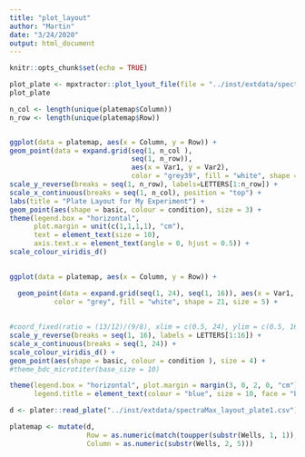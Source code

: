```yaml
---
title: "plot_layout"
author: "Martin"
date: "3/24/2020"
output: html_document
---
```


```r
knitr::opts_chunk$set(echo = TRUE)
```

```r
plot_plate <- mpxtractor::plot_lyout_file(file = "../inst/extdata/spectraMax_layout_plate1.csv", var_shape = "strain", var_colour = "condition", name_plate_layout = "My plate exp")
plot_plate
```

```r
n_col <- length(unique(platemap$Column))
n_row <- length(unique(platemap$Row))


ggplot(data = platemap, aes(x = Column, y = Row)) +
geom_point(data = expand.grid(seq(1, n_col ), 
                              seq(1, n_row)), 
                              aes(x = Var1, y = Var2),
                              color = "grey39", fill = "white", shape = 21, size = 5) +
scale_y_reverse(breaks = seq(1, n_row), labels=LETTERS[1:n_row]) +
scale_x_continuous(breaks = seq(1, n_col), position = "top") +
labs(title = "Plate Layout for My Experiment") +
geom_point(aes(shape = basic, colour = condition), size = 3) +
theme(legend.box = "horizontal", 
      plot.margin = unit(c(1,1,1,1), "cm"),
      text = element_text(size = 10),
      axis.text.x = element_text(angle = 0, hjust = 0.5)) +
scale_colour_viridis_d()
    
```

```r
ggplot(data = platemap, aes(x = Column, y = Row)) +

  geom_point(data = expand.grid(seq(1, 24), seq(1, 16)), aes(x = Var1, y = Var2),
           color = "grey", fill = "white", shape = 21, size = 5) +
  
  
#coord_fixed(ratio = (13/12)/(9/8), xlim = c(0.5, 24), ylim = c(0.5, 16)) +
scale_y_reverse(breaks = seq(1, 16), labels = LETTERS[1:16]) +
scale_x_continuous(breaks = seq(1, 24)) +
scale_colour_viridis_d() +
geom_point(aes(shape = basic, colour = condition ), size = 4) +
#theme_bdc_microtiter(base_size = 10)

theme(legend.box = "horizontal", plot.margin = margin(3, 0, 2, 0, "cm"), 
      legend.title = element_text(colour = "blue", size = 10, face = "bold")) 

```


```r
d <- plater::read_plate("../inst/extdata/spectraMax_layout_plate1.csv")

platemap <- mutate(d,
                   Row = as.numeric(match(toupper(substr(Wells, 1, 1)), LETTERS)),
                   Column = as.numeric(substr(Wells, 2, 5)))


```
